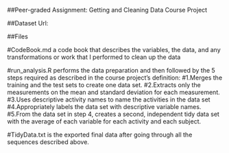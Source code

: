 ##Peer-graded Assignment: Getting and Cleaning Data Course Project

##Dataset Url:


##Files

#CodeBook.md a code book that describes the variables, the data, and any transformations or work that I performed to clean up the data

#run_analysis.R performs the data preparation and then followed by the 5 steps required as described in the course project’s definition:
#1.Merges the training and the test sets to create one data set.
#2.Extracts only the measurements on the mean and standard deviation for each measurement.
#3.Uses descriptive activity names to name the activities in the data set
#4.Appropriately labels the data set with descriptive variable names.
#5.From the data set in step 4, creates a second, independent tidy data set with the average of each variable for each activity and each subject.

#TidyData.txt is the exported final data after going through all the sequences described above.